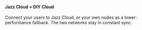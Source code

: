 #### Jazz Cloud + DIY Cloud

<p className="no-prose text-base">
    Connect your users to Jazz Cloud, or your own nodes as a lower-performance
    fallback. The two networks stay in constant sync.
</p>
